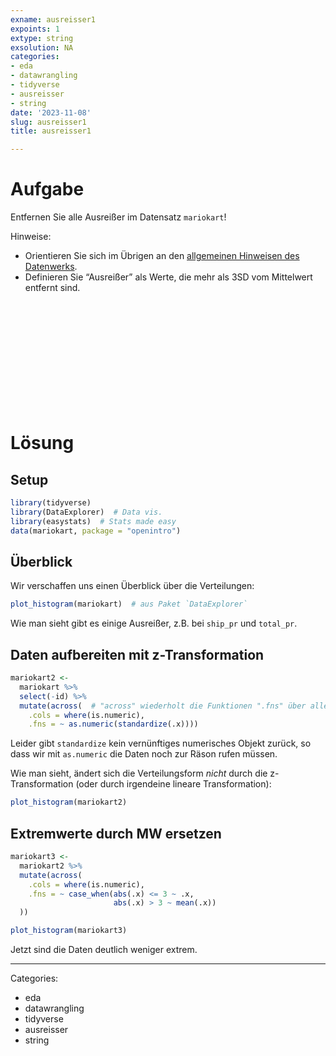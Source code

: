 ```yaml
---
exname: ausreisser1
expoints: 1
extype: string
exsolution: NA
categories:
- eda
- datawrangling
- tidyverse
- ausreisser
- string
date: '2023-11-08'
slug: ausreisser1
title: ausreisser1

---
```





# Aufgabe

Entfernen Sie alle Ausreißer im Datensatz `mariokart`!


Hinweise:

- Orientieren Sie sich im Übrigen an den [allgemeinen Hinweisen des Datenwerks](https://datenwerk.netlify.app/hinweise).
- Definieren Sie "Ausreißer" als Werte, die mehr als 3SD vom Mittelwert entfernt sind.





</br>
</br>
</br>
</br>
</br>
</br>
</br>
</br>
</br>
</br>

# Lösung


## Setup

```r
library(tidyverse)
library(DataExplorer)  # Data vis.
library(easystats)  # Stats made easy
data(mariokart, package = "openintro")
```

## Überblick 

Wir verschaffen uns einen Überblick über die Verteilungen:

```r
plot_histogram(mariokart)  # aus Paket `DataExplorer`
```



Wie man sieht gibt es einige Ausreißer, z.B. bei `ship_pr` und `total_pr`.


## Daten aufbereiten mit z-Transformation


```r
mariokart2 <-
  mariokart %>% 
  select(-id) %>% 
  mutate(across(  # "across" wiederholt die Funktionen ".fns" über alle Spalten ".cols"
    .cols = where(is.numeric),
    .fns = ~ as.numeric(standardize(.x))))
```


Leider gibt `standardize` kein vernünftiges numerisches Objekt zurück,
so dass wir mit `as.numeric` die Daten noch zur Räson rufen müssen.


Wie man sieht, ändert sich die Verteilungsform *nicht*  durch die z-Transformation (oder durch irgendeine lineare Transformation):

```r
plot_histogram(mariokart2)
```

## Extremwerte durch MW ersetzen


```r
mariokart3 <-
  mariokart2 %>% 
  mutate(across(
    .cols = where(is.numeric),
    .fns = ~ case_when(abs(.x) <= 3 ~ .x,
                       abs(.x) > 3 ~ mean(.x))
  ))
```




```r
plot_histogram(mariokart3)
```


Jetzt sind die Daten deutlich weniger extrem.




---

Categories: 

- eda
- datawrangling
- tidyverse
- ausreisser
- string

